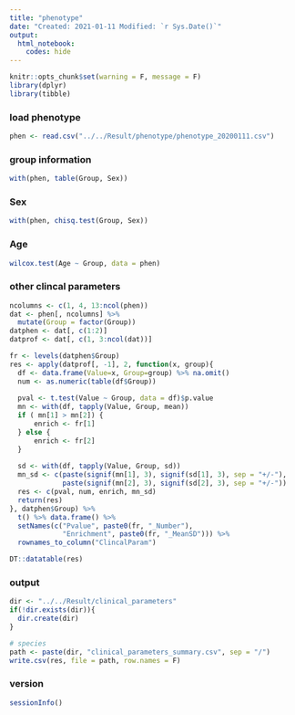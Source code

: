 ---
title: "phenotype"
date: "Created: 2021-01-11 Modified: `r Sys.Date()`"
output: 
  html_notebook:
    codes: hide
---

```{r setup, include=FALSE}
knitr::opts_chunk$set(warning = F, message = F)
library(dplyr)
library(tibble)
```


### load phenotype
```{r}
phen <- read.csv("../../Result/phenotype/phenotype_20200111.csv")
```

### group information
```{r}
with(phen, table(Group, Sex))
```


### Sex 
```{r}
with(phen, chisq.test(Group, Sex))
```

### Age
```{r}
wilcox.test(Age ~ Group, data = phen)
```


### other clincal parameters 
```{r}
ncolumns <- c(1, 4, 13:ncol(phen))
dat <- phen[, ncolumns] %>%
  mutate(Group = factor(Group))
datphen <- dat[, c(1:2)]
datprof <- dat[, c(1, 3:ncol(dat))]

fr <- levels(datphen$Group)
res <- apply(datprof[, -1], 2, function(x, group){
  df <- data.frame(Value=x, Group=group) %>% na.omit()
  num <- as.numeric(table(df$Group))
  
  pval <- t.test(Value ~ Group, data = df)$p.value
  mn <- with(df, tapply(Value, Group, mean))
  if ( mn[1] > mn[2]) {
      enrich <- fr[1]
  } else {
      enrich <- fr[2]
  }
  
  sd <- with(df, tapply(Value, Group, sd))
  mn_sd <- c(paste(signif(mn[1], 3), signif(sd[1], 3), sep = "+/-"),
             paste(signif(mn[2], 3), signif(sd[2], 3), sep = "+/-"))
  res <- c(pval, num, enrich, mn_sd)
  return(res)
}, datphen$Group) %>% 
  t() %>% data.frame() %>%
  setNames(c("Pvalue", paste0(fr, "_Number"), 
             "Enrichment", paste0(fr, "_MeanSD"))) %>%
  rownames_to_column("ClincalParam")

DT::datatable(res)
```


### output
```{r}
dir <- "../../Result/clinical_parameters"
if(!dir.exists(dir)){
  dir.create(dir)
}

# species
path <- paste(dir, "clinical_parameters_summary.csv", sep = "/")
write.csv(res, file = path, row.names = F)
```


### version
```{r}
sessionInfo()
```
